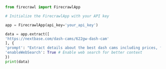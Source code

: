 ```python Python
from firecrawl import FirecrawlApp

# Initialize the FirecrawlApp with your API key

app = FirecrawlApp(api_key='your_api_key')

data = app.extract([
'https://nextbase.com/dash-cams/622gw-dash-cam'
], {
'prompt': "Extract details about the best dash cams including prices, features, pros/cons and reviews.",
'enableWebSearch': True # Enable web search for better context
})
print(data)
```